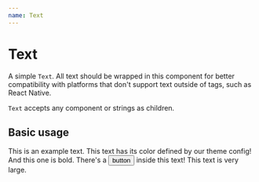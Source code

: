 ```yaml
---
name: Text
---
```



# Text

A simple `Text`. All text should be wrapped in this component for better compatibility with platforms that don't support text outside of tags, such as React Native.

`Text` accepts any component or strings as children.

## Basic usage

<Playground>
  <Text>This is an example text.</Text>
  <Text color='blue'>This text has its color defined by our theme config!</Text>
  <Text style={{fontWeight: 'bold'}}>And this one is bold.</Text>
  <Text>There's a <Button>button</Button> inside this text!</Text>
  <Text fontSize="xlarge">This text is very large.</Text>
</Playground>
